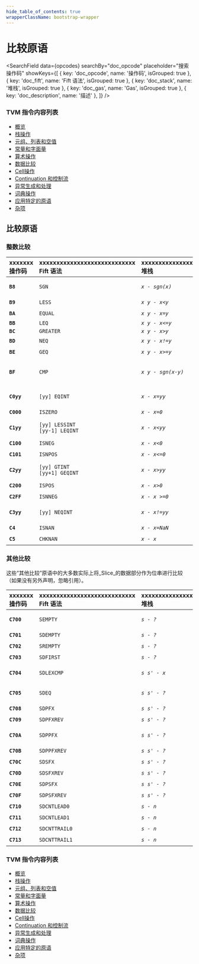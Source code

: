 ```yaml
---
hide_table_of_contents: true
wrapperClassName: bootstrap-wrapper
---
```



# 比较原语

<SearchField
  data={opcodes}
  searchBy="doc_opcode"
  placeholder="搜索操作码"
  showKeys={[
    { key: 'doc_opcode', name: '操作码', isGrouped: true },
    { key: 'doc_fift', name: 'Fift 语法', isGrouped: true },
    { key: 'doc_stack', name: '堆栈', isGrouped: true },
    { key: 'doc_gas', name: 'Gas', isGrouped: true },
    { key: 'doc_description', name: '描述' },
  ]}
/>

### TVM 指令内容列表

* [概览](/learn/tvm-instructions/instructions)
* [栈操作](/learn/tvm-instructions/instructions/stack-manipulation)
* [元组、列表和空值](/learn/tvm-instructions/instructions/tuple-list-null)
* [常量和字面量](/learn/tvm-instructions/instructions/constant)
* [算术操作](/learn/tvm-instructions/instructions/arithmetic)
* [数据比较](/learn/tvm-instructions/instructions/data-comparison)
* [Cell操作](/learn/tvm-instructions/instructions/cell-manipulation)
* [Continuation 和控制流](/learn/tvm-instructions/instructions/control-flow)
* [异常生成和处理](/learn/tvm-instructions/instructions/exception-gen-and-handling)
* [词典操作](/learn/tvm-instructions/instructions/dictionary-manipulation)
* [应用特定的原语](/learn/tvm-instructions/instructions/app-specific)
* [杂项](/learn/tvm-instructions/instructions/miscellaneous)

## 比较原语
### 整数比较

| xxxxxxx<br/>操作码 | xxxxxxxxxxxxxxxxxxxxxxxxxxxx<br/>Fift 语法 | xxxxxxxxxxxxxxxxx<br/>堆栈 | xxxxxxxxxxxxxxxxxxxxxxxxxxxxxxxxxxxxxx<br/>描述 | xxxx<br/>Gas |
|:-|:-|:-|:-|:-|
| **`B8`** | `SGN` | _`x - sgn(x)`_ | 计算整数 `x` 的符号：<br/>`x<0` 时为 `-1`，`x=0` 时为 `0`，`x>0` 时为 `1`。 | `18` |
| **`B9`** | `LESS` | _`x y - x<y`_ | 如 `x<y`，返回 `-1`，否则返回 `0`。 | `18` |
| **`BA`** | `EQUAL` | _`x y - x=y`_ | 如 `x=y`，返回 `-1`，否则返回 `0`。 | `18` |
| **`BB`** | `LEQ` | _`x y - x<=y`_ |  | `18` |
| **`BC`** | `GREATER` | _`x y - x>y`_ |  | `18` |
| **`BD`** | `NEQ` | _`x y - x!=y`_ | 等同于 [`EQUAL`](#instr-equal) [`NOT`](#instr-not)。 | `18` |
| **`BE`** | `GEQ` | _`x y - x>=y`_ | 等同于 [`LESS`](#instr-less) [`NOT`](#instr-not)。 | `18` |
| **`BF`** | `CMP` | _`x y - sgn(x-y)`_ | 计算 `x-y` 的符号：<br/>`x<y` 时为 `-1`，`x=y` 时为 `0`，`x>y` 时为 `1`。<br/>除非 `x` 或 `y` 为 `NaN`，否则不会发生整数溢出。 | `18` |
| **`C0yy`** | `[yy] EQINT` | _`x - x=yy`_ | 如 `x=yy`，返回 `-1`，否则返回 `0`。<br/>`-2^7 <= yy < 2^7`。 | `26` |
| **`C000`** | `ISZERO` | _`x - x=0`_ | 检查一个整数是否为零。对应 Forth 的 `0=`。 | `26` |
| **`C1yy`** | `[yy] LESSINT`<br/>`[yy-1] LEQINT` | _`x - x<yy`_ | 如 `x<yy`，返回 `-1`，否则返回 `0`。<br/>`-2^7 <= yy < 2^7`。 | `26` |
| **`C100`** | `ISNEG` | _`x - x<0`_ | 检查一个整数是否为负数。对应 Forth 的 `0<`。 | `26` |
| **`C101`** | `ISNPOS` | _`x - x<=0`_ | 检查一个整数是否非正。 | `26` |
| **`C2yy`** | `[yy] GTINT`<br/>`[yy+1] GEQINT` | _`x - x>yy`_ | 如 `x>yy`，返回 `-1`，否则返回 `0`。<br/>`-2^7 <= yy < 2^7`。 | `26` |
| **`C200`** | `ISPOS` | _`x - x>0`_ | 检查一个整数是否为正数。对应 Forth 的 `0>`。 | `26` |
| **`C2FF`** | `ISNNEG` | _`x - x >=0`_ | 检查一个整数是否非负。 | `26` |
| **`C3yy`** | `[yy] NEQINT` | _`x - x!=yy`_ | 如 `x!=yy`，返回 `-1`，否则返回 `0`。<br/>`-2^7 <= yy < 2^7`。 | `26` |
| **`C4`** | `ISNAN` | _`x - x=NaN`_ | 检查 `x` 是否为 `NaN`。 | `18` |
| **`C5`** | `CHKNAN` | _`x - x`_ | 如果 `x` 为 `NaN`，抛出算术溢出异常。 | `18/68` |

### 其他比较

这些“其他比较”原语中的大多数实际上将_Slice_的数据部分作为位串进行比较（如果没有另外声明，忽略引用）。

| xxxxxxx<br/>操作码 | xxxxxxxxxxxxxxxxxxxxxxxxxxxx<br/>Fift 语法 | xxxxxxxxxxxxxxxxx<br/>堆栈 | xxxxxxxxxxxxxxxxxxxxxxxxxxxxxxxxxxxxxx<br/>描述 | xxxx<br/>Gas |
|:-|:-|:-|:-|:-|
| **`C700`** | `SEMPTY` | _`s - ?`_ | 检查切片 `s` 是否为空（即，不包含任何数据位和cell引用）。 | `26` |
| **`C701`** | `SDEMPTY` | _`s - ?`_ | 检查切片 `s` 是否没有数据位。 | `26` |
| **`C702`** | `SREMPTY` | _`s - ?`_ | 检查切片 `s` 是否没有引用。 | `26` |
| **`C703`** | `SDFIRST` | _`s - ?`_ | 检查切片 `s` 的第一个位是否为一。 | `26` |
| **`C704`** | `SDLEXCMP` | _`s s' - x`_ | 字典序比较 `s` 和 `s'` 的数据，根据结果返回 `-1`、0 或 1。 | `26` |
| **`C705`** | `SDEQ` | _`s s' - ?`_ | 检查 `s` 和 `s'` 的数据部分是否一致，等同于 [`SDLEXCMP`](#instr-sdlexcmp) [`ISZERO`](#instr-iszero)。 | `26` |
| **`C708`** | `SDPFX` | _`s s' - ?`_ | 检查 `s` 是否是 `s'` 的前缀。 | `26` |
| **`C709`** | `SDPFXREV` | _`s s' - ?`_ | 检查 `s'` 是否是 `s` 的前缀，等同于 [`SWAP`](#instr-swap) [`SDPFX`](#instr-sdpfx)。 | `26` |
| **`C70A`** | `SDPPFX` | _`s s' - ?`_ | 检查 `s` 是否是 `s'` 的真前缀（即，一个与 `s'` 不同的前缀）。 | `26` |
| **`C70B`** | `SDPPFXREV` | _`s s' - ?`_ | 检查 `s'` 是否是 `s` 的真前缀。 | `26` |
| **`C70C`** | `SDSFX` | _`s s' - ?`_ | 检查 `s` 是否是 `s'` 的后缀。 | `26` |
| **`C70D`** | `SDSFXREV` | _`s s' - ?`_ | 检查 `s'` 是否是 `s` 的后缀。 | `26` |
| **`C70E`** | `SDPSFX` | _`s s' - ?`_ | 检查 `s` 是否是 `s'` 的真后缀。 | `26` |
| **`C70F`** | `SDPSFXREV` | _`s s' - ?`_ | 检查 `s'` 是否是 `s` 的真后缀。 | `26` |
| **`C710`** | `SDCNTLEAD0` | _`s - n`_ | 返回 `s` 中前导零的数量。 | `26` |
| **`C711`** | `SDCNTLEAD1` | _`s - n`_ | 返回 `s` 中前导一的数量。 | `26` |
| **`C712`** | `SDCNTTRAIL0` | _`s - n`_ | 返回 `s` 中末尾零的数量。 | `26` |
| **`C713`** | `SDCNTTRAIL1` | _`s - n`_ | 返回 `s` 中末尾一的数量。 | `26` |


### TVM 指令内容列表

* [概览](/learn/tvm-instructions/instructions)
* [栈操作](/learn/tvm-instructions/instructions/stack-manipulation)
* [元组、列表和空值](/learn/tvm-instructions/instructions/tuple-list-null)
* [常量和字面量](/learn/tvm-instructions/instructions/constant)
* [算术操作](/learn/tvm-instructions/instructions/arithmetic)
* [数据比较](/learn/tvm-instructions/instructions/data-comparison)
* [Cell操作](/learn/tvm-instructions/instructions/cell-manipulation)
* [Continuation 和控制流](/learn/tvm-instructions/instructions/control-flow)
* [异常生成和处理](/learn/tvm-instructions/instructions/exception-gen-and-handling)
* [词典操作](/learn/tvm-instructions/instructions/dictionary-manipulation)
* [应用特定的原语](/learn/tvm-instructions/instructions/app-specific)
* [杂项](/learn/tvm-instructions/instructions/miscellaneous)